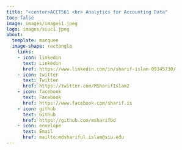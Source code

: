```yaml
---
title: "<center>ACCT561 <br> Analytics for Accounting Data"
toc: false
image: images/images1.jpeg
logo: images/siuc1.jpeg
about: 
  template: marquee
  image-shape: rectangle
    links: 
    - icon: linkedin
      text: Linkedin
      href: https://www.linkedin.com/in/sharif-islam-09345730/
    - icon: twitter
      text: Twitter
      href: https://twitter.com/MSharifIslam2
    - icon: facebook
      text: Facebook
      href: https://www.facebook.com/sharif.is
    - icon: github
      text: Github
      href: https://github.com/msharifbd
    - icon: envelope
      text: Email
      href: mailto:mdshariful.islam@siu.edu
---
```



